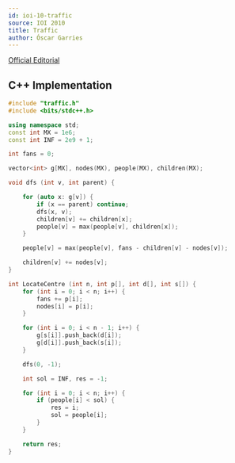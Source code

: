 ```yaml
---
id: ioi-10-traffic
source: IOI 2010
title: Traffic
author: Óscar Garries
---
```


[Official Editorial](https://ioinformatics.org/page/ioi-2010/36)

<LanguageSection>
<CPPSection>

## C++ Implementation

```cpp
#include "traffic.h"
#include <bits/stdc++.h>

using namespace std;
const int MX = 1e6;
const int INF = 2e9 + 1;

int fans = 0;

vector<int> g[MX], nodes(MX), people(MX), children(MX);

void dfs (int v, int parent) {

	for (auto x: g[v]) {
		if (x == parent) continue;
		dfs(x, v);
		children[v] += children[x];
		people[v] = max(people[v], children[x]);
	}

	people[v] = max(people[v], fans - children[v] - nodes[v]);

	children[v] += nodes[v];
}

int LocateCentre (int n, int p[], int d[], int s[]) {
	for (int i = 0; i < n; i++) {
		fans += p[i];
		nodes[i] = p[i];
	}

	for (int i = 0; i < n - 1; i++) {
		g[s[i]].push_back(d[i]);
		g[d[i]].push_back(s[i]);
	}

	dfs(0, -1);

	int sol = INF, res = -1;

	for (int i = 0; i < n; i++) {
		if (people[i] < sol) {
			res = i;
			sol = people[i];
		}
	}

	return res;
}

```

</CPPSection>
</LanguageSection>
